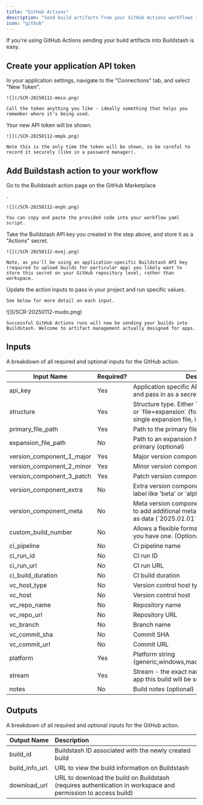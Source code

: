 ```yaml
---
title: "GitHub Actions"
description: "Send build artifacts from your GitHub Actions workflows into Buildstash"
icon: "github"
---
```


If you're using GitHub Actions sending your build artifacts into Buildstash is easy.

## Create your application API token

<Steps>
  <Step title="Create API token">
    In your application settings, navigate to the "Connections" tab, and select "New Token".

    ![](/SCR-20250112-mmio.png)

    Call the token anything you like - ideally something that helps you remember where it's being used.
  </Step>
  <Step title="Safely store for use">
    Your new API token will be shown.

    ![](/SCR-20250112-mmpk.png)

    Note this is the only time the token will be shown, so be careful to record it securely (like in a password manager).
  </Step>
</Steps>

## Add Buildstash action to your workflow

<Steps>
  <Step title="Install Buildstash action">
    Go to the Buildstash action page on the GitHub Marketplace

    .

    ![](/SCR-20250112-mnph.png)

    You can copy and paste the provided code into your workflow yaml script.
  </Step>
  <Step title="Add API key to your 'Actions secrets' for the repository">
    Take the Buildstash API key you created in the step above, and store it as a "Actions" secret.

    ![](/SCR-20250112-mvej.png)

    Note, as you'll be using an application-specific Buildstash API key (required to upload builds for particular app) you likely want to store this secret on your GitHub repository level, rather than workspace.
  </Step>
  <Step title="Tweak input values accordingly">
    Update the action inputs to pass in your project and run specific values.

    See below for more detail on each input.
  </Step>
  <Step title="See your builds appear in Buildstash!">
    ![](/SCR-20250112-mudo.png)

    Successful GitHub Actions runs will now be sending your builds into Buildstash. Welcome to artifact management actually designed for apps.
  </Step>
</Steps>

## Inputs

A breakdown of all required and optional inputs for the GitHub action.

| Input Name                | Required? | Description                                                                                                                                             |
| ------------------------- | --------- | ------------------------------------------------------------------------------------------------------------------------------------------------------- |
| api_key                   | Yes       | Application specific API Key, should be stored and pass in as a secret                                                                                  |
| structure                 | Yes       | Structure type. Either \`file\` (for single file build) or \`file\+expansion\` (for a primary build file with a single expansion file, i.e. apk \+ obb) |
| primary_file_path         | Yes       | Path to the primary file to upload                                                                                                                      |
| expansion_file_path       | No        | Path to an expansion file to be paired with primary (optional)                                                                                          |
| version_component_1_major | Yes       | Major version component                                                                                                                                 |
| version_component_2_minor | Yes       | Minor version component                                                                                                                                 |
| version_component_3_patch | Yes       | Patch version component                                                                                                                                 |
| version_component_extra   | No        | Extra version component (optional). Pre-release label like 'beta' or 'alpha'                                                                            |
| version_component_meta    | No        | Meta version component (optional). Can be used to add additional metadata to your version, such as data (\`2025.01.01\`)                                |
| custom_build_number       | No        | Allows a flexible format custom build number if you have one. (Optional)                                                                                |
| ci_pipeline               | No        | CI pipeline name                                                                                                                                        |
| ci_run_id                 | No        | CI run ID                                                                                                                                               |
| ci_run_url                | No        | CI run URL                                                                                                                                              |
| ci_build_duration         | No        | CI build duration                                                                                                                                       |
| vc_host_type              | No        | Version control host type                                                                                                                               |
| vc_host                   | No        | Version control host                                                                                                                                    |
| vc_repo_name              | No        | Repository name                                                                                                                                         |
| vc_repo_url               | No        | Repository URL                                                                                                                                          |
| vc_branch                 | No        | Branch name                                                                                                                                             |
| vc_commit_sha             | No        | Commit SHA                                                                                                                                              |
| vc_commit_url             | No        | Commit URL                                                                                                                                              |
| platform                  | Yes       | Platform string (generic,windows,macos,android,ios,quest,linux)                                                                                         |
| stream                    | Yes       | Stream - the exact name of the stream on your app this build will be sent to                                                                            |
| notes                     | No        | Build notes (optional)                                                                                                                                  |

## Outputs

A breakdown of all required and optional inputs for the GitHub action.

| Output Name      | Description                                                                                                   |
| :--------------- | :------------------------------------------------------------------------------------------------------------ |
| build_id         | Buildstash ID associated with the newly created build                                                         |
| build_info_url.  | URL to view the build information on Buildstash                                                               |
| download_url     | URL to download the build on Buildstash (requires authentication in workspace and permission to access build) |